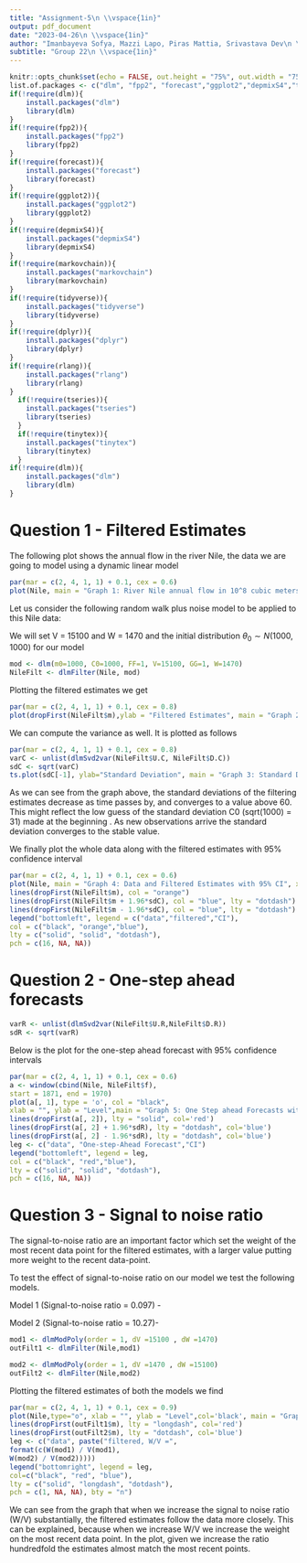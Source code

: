 ```yaml
---
title: "Assignment-5\n \\vspace{1in}"
output: pdf_document
date: "2023-04-26\n \\vspace{1in}"
author: "Imanbayeva Sofya, Mazzi Lapo, Piras Mattia, Srivastava Dev\n \\vspace{1in}"
subtitle: "Group 22\n \\vspace{1in}"
---
```

\newpage
```r
knitr::opts_chunk$set(echo = FALSE, out.height = "75%", out.width = "75%")
list.of.packages <- c("dlm", "fpp2", "forecast","ggplot2","depmixS4","tidyverse","dplyr","rlang","tseries","zoo","tinytex")
if(!require(dlm)){
    install.packages("dlm")
    library(dlm)
}
if(!require(fpp2)){
    install.packages("fpp2")
    library(fpp2)
}
if(!require(forecast)){
    install.packages("forecast")
    library(forecast)
}
if(!require(ggplot2)){
    install.packages("ggplot2")
    library(ggplot2)
}
if(!require(depmixS4)){
    install.packages("depmixS4")
    library(depmixS4)
}
if(!require(markovchain)){
    install.packages("markovchain")
    library(markovchain)
}
if(!require(tidyverse)){
    install.packages("tidyverse")
    library(tidyverse)
}
if(!require(dplyr)){
    install.packages("dplyr")
    library(dplyr)
}
if(!require(rlang)){
    install.packages("rlang")
    library(rlang)
}
  if(!require(tseries)){
    install.packages("tseries")
    library(tseries)
  }
  if(!require(tinytex)){
    install.packages("tinytex")
    library(tinytex)
  }
if(!require(dlm)){
    install.packages("dlm")
    library(dlm)
}
```

# Question 1 - Filtered Estimates

The following plot shows the annual flow in the river Nile, the data we are going to model using a dynamic linear model
```r
par(mar = c(2, 4, 1, 1) + 0.1, cex = 0.6)
plot(Nile, main = "Graph 1: River Nile annual flow in 10^8 cubic meters (1871-1970)", xlab = "Time", ylab= "Water flow in 10^8 cubic meters")
```

Let us consider the following random walk plus noise model to be applied to this Nile data:
\begin{eqnarray*} 
Y_t &= \theta_t + v_t \quad    & v_t \overset{i.i.d.}\sim N(0, V)\\
\theta_t &= \theta_{t-1} + w_t \quad   & v_t \overset{i.i.d.}\sim N(0, W)
\end{eqnarray*}

We will set V = 15100 and W = 1470 and the initial distribution $\theta_0 \sim N(1000,1000)$ for our model

```r
mod <- dlm(m0=1000, C0=1000, FF=1, V=15100, GG=1, W=1470)
NileFilt <- dlmFilter(Nile, mod)
```

Plotting the filtered estimates we get

```r
par(mar = c(2, 4, 1, 1) + 0.1, cex = 0.8)
plot(dropFirst(NileFilt$m),ylab = "Filtered Estimates", main = "Graph 2: Filtered Estimates using V=15100, W=1470")
```

We can compute the variance as well. It is plotted as follows
```r
par(mar = c(2, 4, 1, 1) + 0.1, cex = 0.8)
varC <- unlist(dlmSvd2var(NileFilt$U.C, NileFilt$D.C))
sdC <- sqrt(varC)
ts.plot(sdC[-1], ylab="Standard Deviation", main = "Graph 3: Standard Deviation of the filtered estimates")
```

As we can see from the graph above, the standard deviations of the filtering estimates decrease as time passes by, and converges to a value above 60. This might reflect the low guess of the standard deviation C0 (sqrt(1000) = 31) made at the beginning . As new observations arrive the standard deviation converges to the stable value. 


We finally plot the whole data along with the filtered estimates with 95% confidence interval

```r
par(mar = c(2, 4, 1, 1) + 0.1, cex = 0.6)
plot(Nile, main = "Graph 4: Data and Filtered Estimates with 95% CI", xlab = "Time", ylab= "Water flow in 10^8 cubic meters", type = "o")
lines(dropFirst(NileFilt$m), col = "orange")
lines(dropFirst(NileFilt$m + 1.96*sdC), col = "blue", lty = "dotdash")
lines(dropFirst(NileFilt$m - 1.96*sdC), col = "blue", lty = "dotdash")
legend("bottomleft", legend = c("data","filtered","CI"),
col = c("black", "orange","blue"),
lty = c("solid", "solid", "dotdash"),
pch = c(16, NA, NA))
```



# Question 2 - One-step ahead forecasts


```r
varR <- unlist(dlmSvd2var(NileFilt$U.R,NileFilt$D.R))
sdR <- sqrt(varR)
```

Below is the plot for the one-step ahead forecast with 95% confidence intervals


```r
par(mar = c(2, 4, 1, 1) + 0.1, cex = 0.6)
a <- window(cbind(Nile, NileFilt$f),
start = 1871, end = 1970)
plot(a[, 1], type = 'o', col = "black",
xlab = "", ylab = "Level",main = "Graph 5: One Step ahead Forecasts with 95% CI")
lines(dropFirst(a[, 2]), lty = "solid", col='red')
lines(dropFirst(a[, 2] + 1.96*sdR), lty = "dotdash", col='blue')
lines(dropFirst(a[, 2] - 1.96*sdR), lty = "dotdash", col='blue')
leg <- c("data", "One-step-Ahead Forecast","CI")
legend("bottomleft", legend = leg,
col = c("black", "red","blue"),
lty = c("solid", "solid", "dotdash"),
pch = c(16, NA, NA))
```


# Question 3 - Signal to noise ratio


The signal-to-noise ratio are an important factor which set the weight of the most recent data point for the filtered estimates, with a larger value putting more weight to the recent data-point.

To test the effect of signal-to-noise ratio on our model we test the following models.
\linebreak

Model 1 (Signal-to-noise ratio = 0.097) -
\begin{eqnarray*} 
Y_t &= \theta_t + v_t \quad    & v_t \overset{i.i.d.}\sim N(0, 15100)\\
\theta_t &= \theta_{t-1} + w_t \quad   & v_t \overset{i.i.d.}\sim N(0, 1470)
\end{eqnarray*}

Model 2 (Signal-to-noise ratio = 10.27)-
\begin{eqnarray*} 
Y_t &= \theta_t + v_t \quad    & v_t \overset{i.i.d.}\sim N(0, 1470)\\
\theta_t &= \theta_{t-1} + w_t \quad   & v_t \overset{i.i.d.}\sim N(0, 15100)
\end{eqnarray*}


```r
mod1 <- dlmModPoly(order = 1, dV =15100 , dW =1470)
outFilt1 <- dlmFilter(Nile,mod1)

mod2 <- dlmModPoly(order = 1, dV =1470 , dW =15100)
outFilt2 <- dlmFilter(Nile,mod2)
```


Plotting the filtered estimates of both the models we find

```r
par(mar = c(2, 4, 1, 1) + 0.1, cex = 0.9)
plot(Nile,type="o", xlab = "", ylab = "Level",col='black', main = "Graph 6: Signal-to-noise")
lines(dropFirst(outFilt1$m), lty = "longdash", col='red')
lines(dropFirst(outFilt2$m), lty = "dotdash", col='blue')
leg <- c("data", paste("filtered, W/V =",
format(c(W(mod1) / V(mod1),
W(mod2) / V(mod2)))))
legend("bottomright", legend = leg,
col=c("black", "red", "blue"),
lty = c("solid", "longdash", "dotdash"),
pch = c(1, NA, NA), bty = "n")

```

\linebreak

We can see from the graph that when we increase the signal to noise ratio (W/V) substantially, the filtered estimates follow the data more closely. This can be explained, because when we increase W/V we increase the weight on the most recent data point. In the plot, given we increase the ratio hundredfold the estimates almost match the most recent points.
